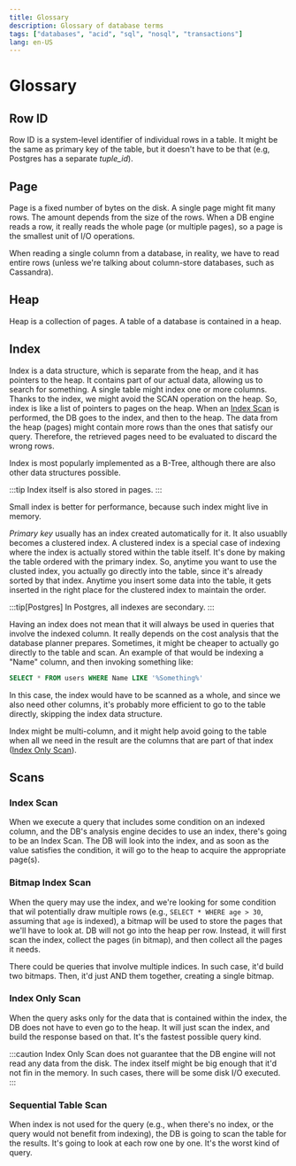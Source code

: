```yaml
---
title: Glossary
description: Glossary of database terms
tags: ["databases", "acid", "sql", "nosql", "transactions"]
lang: en-US
---
```


# Glossary

## Row ID

Row ID is a system-level identifier of individual rows in a table. It might
be the same as primary key of the table, but it doesn't have to be that (e.g, Postgres has a separate _tuple_id_).

## Page

Page is a fixed number of bytes on the disk. A single page might fit many rows. The amount depends from the size of the rows. When a DB engine reads a row, it really reads the whole page (or multiple pages), so a page is the smallest unit of I/O operations.

When reading a single column from a database, in reality, we have to read entire rows (unless we're talking about column-store databases, such as Cassandra).

## Heap

Heap is a collection of pages. A table of a database is contained in a heap.

## Index

Index is a data structure, which is separate from the heap, and it has pointers to the heap. It contains part of our actual data, allowing us to search for something. A single table might index one or more columns. Thanks to the index, we might avoid the SCAN operation on the heap. So, index is like a list of pointers to pages on the heap. When an [Index Scan](#index-scan) is performed, the DB goes to the index, and then to the heap. The data from the heap (pages) might contain more rows than the ones that satisfy our query. Therefore, the retrieved pages need to be evaluated to discard the wrong rows.

Index is most popularly implemented as a B-Tree, although there are also other data structures possible.

:::tip
Index itself is also stored in pages.
:::

Small index is better for performance, because such index might live in memory.

_Primary key_ usually has an index created automatically for it. It also usuablly becomes a clustered index. A clustered index is a special case of indexing where the index is actually stored within the table itself. It's done by making the table ordered with the primary index. So, anytime you want to use the clusted index, you actually go directly into the table, since it's already sorted by that index. Anytime you insert some data into the table, it gets inserted in the right place for the clustered index
to maintain the order.

:::tip[Postgres]
In Postgres, all indexes are secondary.
:::

Having an index does not mean that it will always be used in queries that involve the indexed column. It really depends on the cost analysis that the database planner prepares. Sometimes, it might be cheaper to actually go directly to the table and scan. An example of that would be indexing a "Name" column, and then invoking something like:

```sql
SELECT * FROM users WHERE Name LIKE '%Something%'
```

In this case, the index would have to be scanned as a whole, and since we also need other columns, it's probably more efficient to go to the table directly, skipping the index data structure.

Index might be multi-column, and it might help avoid going to the table when all we need in the result are the columns that are part of that index ([Index Only Scan](#index-only-scan)).

## Scans

### Index Scan

When we execute a query that includes some condition on an indexed column, and the DB's analysis engine decides to use an index, there's going to be an Index Scan. The DB will look into the index, and as soon as the value satisfies the condition, it will go to the heap to acquire the appropriate page(s).

### Bitmap Index Scan

When the query may use the index, and we're looking for some condition that wil potentially draw multiple rows (e.g., `SELECT * WHERE age > 30`, assuming that `age` is indexed), a bitmap will be used to store the pages that we'll have to look at. DB will not go into the heap per row. Instead, it will first scan the index, collect the pages (in bitmap), and then collect all the pages it needs.

There could be queries that involve multiple indices. In such case, it'd build two bitmaps. Then, it'd just AND them together, creating a single bitmap.

### Index Only Scan

When the query asks only for the data that is contained within the index, the DB does not have to even go to the heap. It will just scan the index, and build the response based on that. It's the fastest possible query kind.

:::caution
Index Only Scan does not guarantee that the DB engine will not read any data from the disk. The index itself might be big enough that it'd not fin in the memory.
In such cases, there will be some disk I/O executed.
:::

### Sequential Table Scan

When index is not used for the query (e.g., when there's no index, or the query would not benefit from indexing), the DB is going to scan the table for the results. It's going to look at each row one by one.
It's the worst kind of query.
